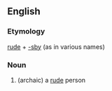 ==English==
===Etymology===
[[rude]] + [[-sby]] (as in various names)

===Noun===
{{en-noun}} 

# (archaic) a [[rude]] person